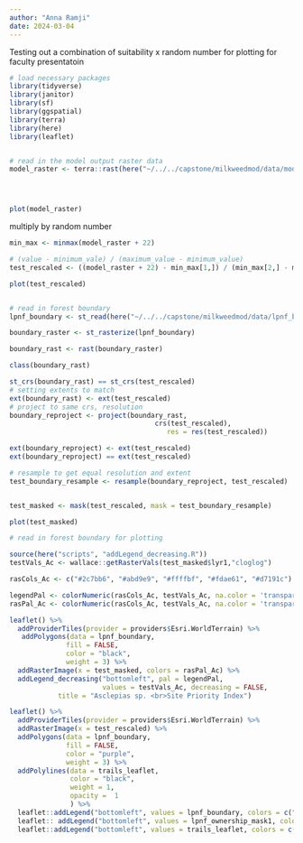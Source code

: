 ```yaml
---
author: "Anna Ramji"
date: 2024-03-04
---
```



Testing out a combination of suitability x random number for plotting for faculty presentatoin

```r

# load necessary packages
library(tidyverse)
library(janitor)
library(sf)
library(ggspatial)
library(terra)
library(here)
library(leaflet)


# read in the model output raster data
model_raster <- terra::rast(here("~/../../capstone/milkweedmod/data/models/allpoints_bioclim_canopy_dem.tif"))





```



```r
plot(model_raster)
```

multiply by random number


```r

min_max <- minmax(model_raster + 22)

# (value - minimum_vale) / (maximum_value - minimum_value)
test_rescaled <- ((model_raster + 22) - min_max[1,]) / (min_max[2,] - min_max[1,])

plot(test_rescaled)



```


```r
# read in forest boundary
lpnf_boundary <- st_read(here("~/../../capstone/milkweedmod/data/lpnf_boundary_data/lpnf_boundary_buffered/lpnf_boundary_buffered.shp"))

boundary_raster <- st_rasterize(lpnf_boundary)

boundary_rast <- rast(boundary_raster)

class(boundary_rast)

st_crs(boundary_rast) == st_crs(test_rescaled)
# setting extents to match
ext(boundary_rast) <- ext(test_rescaled)
# project to same crs, resolution 
boundary_reproject <- project(boundary_rast,
                                    crs(test_rescaled),
                                       res = res(test_rescaled))

ext(boundary_reproject) <- ext(test_rescaled)
ext(boundary_reproject) == ext(test_rescaled)

# resample to get equal resolution and extent 
test_boundary_resample <- resample(boundary_reproject, test_rescaled)


test_masked <- mask(test_rescaled, mask = test_boundary_resample)

plot(test_masked)
```


```r
# read in forest boundary for plotting

source(here("scripts", "addLegend_decreasing.R"))
testVals_Ac <- wallace::getRasterVals(test_masked$lyr1,"cloglog")

rasCols_Ac <- c("#2c7bb6", "#abd9e9", "#ffffbf", "#fdae61", "#d7191c")

legendPal <- colorNumeric(rasCols_Ac, testVals_Ac, na.color = 'transparent', reverse = TRUE)
rasPal_Ac <- colorNumeric(rasCols_Ac, testVals_Ac, na.color = 'transparent', reverse = FALSE)

leaflet() %>% 
  addProviderTiles(provider = providers$Esri.WorldTerrain) %>% 
   addPolygons(data = lpnf_boundary,
              fill = FALSE,
              color = "black",
              weight = 3) %>% 
  addRasterImage(x = test_masked, colors = rasPal_Ac) %>% 
  addLegend_decreasing("bottomleft", pal = legendPal,
                       values = testVals_Ac, decreasing = FALSE, 
            title = "Asclepias sp. <br>Site Priority Index")


```



```r
leaflet() %>% 
  addProviderTiles(provider = providers$Esri.WorldTerrain) %>% 
  addRasterImage(x = test_rescaled) %>% 
  addPolygons(data = lpnf_boundary,
              fill = FALSE,
              color = "purple",
              weight = 3) %>% 
  addPolylines(data = trails_leaflet,
               color = "black",
               weight = 1,
               opacity =  1
               ) %>%
  leaflet::addLegend("bottomleft", values = lpnf_boundary, colors = c("purple"), labels = "LPNF Boundary", opacity = 1) %>%
  leaflet:: addLegend("bottomleft", values = lpnf_ownership_mask1, colors = c("darkgreen"), labels = "Public Land") %>%
  leaflet::addLegend("bottomleft", values = trails_leaflet, colors = c("black"), labels = "Trails and Roads", opacity = 1)

```

